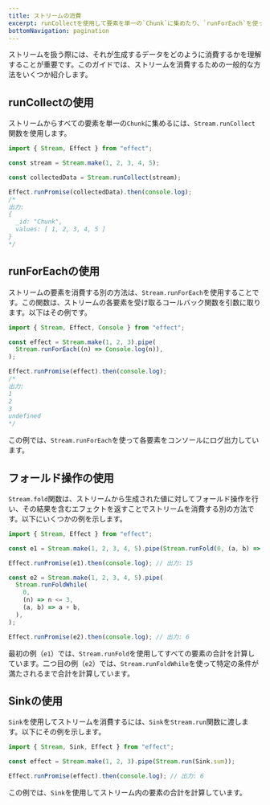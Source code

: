 ```yaml
---
title: ストリームの消費
excerpt: runCollectを使用して要素を単一の`Chunk`に集めたり、`runForEach`を使ってコールバックで要素を処理したり、`fold`で操作を実行したり、`Sink`を使って特化した消費を行ったりする方法を学びます。アプリケーションでストリームを扱うための重要なテクニックを身につけましょう。
bottomNavigation: pagination
---
```


ストリームを扱う際には、それが生成するデータをどのように消費するかを理解することが重要です。このガイドでは、ストリームを消費するための一般的な方法をいくつか紹介します。

## runCollectの使用

ストリームからすべての要素を単一の`Chunk`に集めるには、`Stream.runCollect`関数を使用します。

```ts twoslash
import { Stream, Effect } from "effect";

const stream = Stream.make(1, 2, 3, 4, 5);

const collectedData = Stream.runCollect(stream);

Effect.runPromise(collectedData).then(console.log);
/*
出力:
{
  _id: "Chunk",
  values: [ 1, 2, 3, 4, 5 ]
}
*/
```

## runForEachの使用

ストリームの要素を消費する別の方法は、`Stream.runForEach`を使用することです。この関数は、ストリームの各要素を受け取るコールバック関数を引数に取ります。以下はその例です。

```ts twoslash
import { Stream, Effect, Console } from "effect";

const effect = Stream.make(1, 2, 3).pipe(
  Stream.runForEach((n) => Console.log(n)),
);

Effect.runPromise(effect).then(console.log);
/*
出力:
1
2
3
undefined
*/
```

この例では、`Stream.runForEach`を使って各要素をコンソールにログ出力しています。

## フォールド操作の使用

`Stream.fold`関数は、ストリームから生成された値に対してフォールド操作を行い、その結果を含むエフェクトを返すことでストリームを消費する別の方法です。以下にいくつかの例を示します。

```ts twoslash
import { Stream, Effect } from "effect";

const e1 = Stream.make(1, 2, 3, 4, 5).pipe(Stream.runFold(0, (a, b) => a + b));

Effect.runPromise(e1).then(console.log); // 出力: 15

const e2 = Stream.make(1, 2, 3, 4, 5).pipe(
  Stream.runFoldWhile(
    0,
    (n) => n <= 3,
    (a, b) => a + b,
  ),
);

Effect.runPromise(e2).then(console.log); // 出力: 6
```

最初の例（`e1`）では、`Stream.runFold`を使用してすべての要素の合計を計算しています。二つ目の例（`e2`）では、`Stream.runFoldWhile`を使って特定の条件が満たされるまで合計を計算しています。

## Sinkの使用

`Sink`を使用してストリームを消費するには、`Sink`を`Stream.run`関数に渡します。以下にその例を示します。

```ts twoslash
import { Stream, Sink, Effect } from "effect";

const effect = Stream.make(1, 2, 3).pipe(Stream.run(Sink.sum));

Effect.runPromise(effect).then(console.log); // 出力: 6
```

この例では、`Sink`を使用してストリーム内の要素の合計を計算しています。
